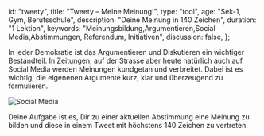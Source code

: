 
  id: "tweety",
  title: "Tweety – Meine Meinung!",
  type: "tool",
  age: "Sek-1, Gym, Berufsschule",
  description: "Deine Meinung in 140 Zeichen",
  duration: "1 Lektion",
  keywords:
    "Meinungsbildung,Argumentieren,Social Media,Abstimmungen, Referendum, Initiativen",
  discussion: false,
};

In jeder Demokratie ist das Argumentieren und Diskutieren ein wichtiger Bestandteil. In Zeitungen,
auf der Strasse aber heute natürlich auch auf Social Media werden Meinungen kundgetan und verbreitet.
Dabei ist es wichtig, die eigenenen Argumente kurz, klar und überzeugend zu formulieren.

![Social Media](/content/medien.png)

Deine Aufgabe ist es, Dir zu einer aktuellen Abstimmung eine Meinung zu bilden und diese in einem
Tweet mit höchstens 140 Zeichen zu vertreten.

<Tweety />

